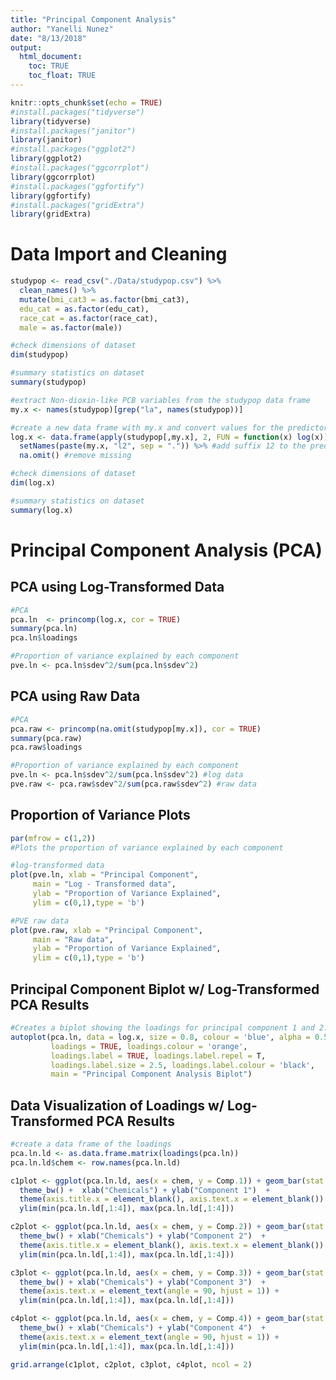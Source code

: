 ```yaml
---
title: "Principal Component Analysis"
author: "Yanelli Nunez"
date: "8/13/2018"
output: 
  html_document:
    toc: TRUE
    toc_float: TRUE
---
```


```r
knitr::opts_chunk$set(echo = TRUE)
#install.packages("tidyverse")
library(tidyverse)
#install.packages("janitor")
library(janitor)
#install.packages("ggplot2")
library(ggplot2)
#install.packages("ggcorrplot")
library(ggcorrplot)
#install.packages("ggfortify")
library(ggfortify)  
#install.packages("gridExtra")
library(gridExtra)
```

# Data Import and Cleaning

```r
studypop <- read_csv("./Data/studypop.csv") %>% 
  clean_names() %>% 
  mutate(bmi_cat3 = as.factor(bmi_cat3),
  edu_cat = as.factor(edu_cat),
  race_cat = as.factor(race_cat),
  male = as.factor(male))

#check dimensions of dataset
dim(studypop)

#summary statistics on dataset
summary(studypop)

#extract Non-dioxin-like PCB variables from the studypop data frame
my.x <- names(studypop)[grep("la", names(studypop))] 

#create a new data frame with my.x and convert values for the predictor variables to its natural log.
log.x <- data.frame(apply(studypop[,my.x], 2, FUN = function(x) log(x))) %>%
  setNames(paste(my.x, "l2", sep = ".")) %>% #add suffix 12 to the predictors' name
  na.omit() #remove missing

#check dimensions of dataset
dim(log.x)

#summary statistics on dataset
summary(log.x)
```

# Principal Component Analysis (PCA)

## PCA using Log-Transformed Data

```r
#PCA
pca.ln  <- princomp(log.x, cor = TRUE)
summary(pca.ln)
pca.ln$loadings

#Proportion of variance explained by each component
pve.ln <- pca.ln$sdev^2/sum(pca.ln$sdev^2)
```

## PCA using Raw Data

```r
#PCA
pca.raw <- princomp(na.omit(studypop[my.x]), cor = TRUE) 
summary(pca.raw)
pca.raw$loadings

#Proportion of variance explained by each component
pve.ln <- pca.ln$sdev^2/sum(pca.ln$sdev^2) #log data
pve.raw <- pca.raw$sdev^2/sum(pca.raw$sdev^2) #raw data
```

## Proportion of Variance Plots

```r
par(mfrow = c(1,2))
#Plots the proportion of variance explained by each component 

#log-transformed data
plot(pve.ln, xlab = "Principal Component", 
     main = "Log - Transformed data",
     ylab = "Proportion of Variance Explained", 
     ylim = c(0,1),type = 'b')

#PVE raw data
plot(pve.raw, xlab = "Principal Component", 
     main = "Raw data",
     ylab = "Proportion of Variance Explained", 
     ylim = c(0,1),type = 'b')
```

## Principal Component Biplot w/ Log-Transformed PCA Results

```r
#Creates a biplot showing the loadings for principal component 1 and 2. 
autoplot(pca.ln, data = log.x, size = 0.8, colour = 'blue', alpha = 0.5,
         loadings = TRUE, loadings.colour = 'orange',
         loadings.label = TRUE, loadings.label.repel = T, 
         loadings.label.size = 2.5, loadings.label.colour = 'black',
         main = "Principal Component Analysis Biplot")
```

## Data Visualization of Loadings w/ Log-Transformed PCA Results

```r
#create a data frame of the loadings
pca.ln.ld <- as.data.frame.matrix(loadings(pca.ln))
pca.ln.ld$chem <- row.names(pca.ln.ld)

c1plot <- ggplot(pca.ln.ld, aes(x = chem, y = Comp.1)) + geom_bar(stat = "identity") +
  theme_bw() +  xlab("Chemicals") + ylab("Component 1")  + 
  theme(axis.title.x = element_blank(), axis.text.x = element_blank()) + 
  ylim(min(pca.ln.ld[,1:4]), max(pca.ln.ld[,1:4]))

c2plot <- ggplot(pca.ln.ld, aes(x = chem, y = Comp.2)) + geom_bar(stat = "identity") +
  theme_bw() + xlab("Chemicals") + ylab("Component 2")  + 
  theme(axis.title.x = element_blank(), axis.text.x = element_blank()) + 
  ylim(min(pca.ln.ld[,1:4]), max(pca.ln.ld[,1:4]))

c3plot <- ggplot(pca.ln.ld, aes(x = chem, y = Comp.3)) + geom_bar(stat = "identity") +
  theme_bw() + xlab("Chemicals") + ylab("Component 3")  + 
  theme(axis.text.x = element_text(angle = 90, hjust = 1)) + 
  ylim(min(pca.ln.ld[,1:4]), max(pca.ln.ld[,1:4]))

c4plot <- ggplot(pca.ln.ld, aes(x = chem, y = Comp.4)) + geom_bar(stat = "identity") +
  theme_bw() + xlab("Chemicals") + ylab("Component 4")  + 
  theme(axis.text.x = element_text(angle = 90, hjust = 1)) + 
  ylim(min(pca.ln.ld[,1:4]), max(pca.ln.ld[,1:4]))

grid.arrange(c1plot, c2plot, c3plot, c4plot, ncol = 2)
```



